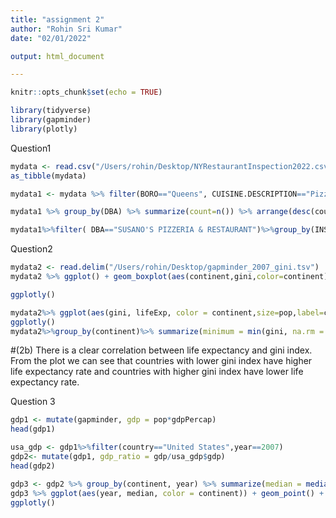 ```yaml
---
title: "assignment 2"
author: "Rohin Sri Kumar"
date: "02/01/2022"

output: html_document

---
```


```r
knitr::opts_chunk$set(echo = TRUE)
```

```r
library(tidyverse)
library(gapminder)
library(plotly)

```

Question1
```r
mydata <- read.csv("/Users/rohin/Desktop/NYRestaurantInspection2022.csv")
as_tibble(mydata)
```

```r
mydata1 <- mydata %>% filter(BORO=="Queens", CUISINE.DESCRIPTION=="Pizza")

```


```r
mydata1 %>% group_by(DBA) %>% summarize(count=n()) %>% arrange(desc(count)) %>% slice(1:5)
```


```r
mydata1%>%filter( DBA=="SUSANO'S PIZZERIA & RESTAURANT")%>%group_by(INSPECTION.DATE)%>% select(c(INSPECTION.DATE))%>%print(n=Inf)
```

Question2
```r
mydata2 <- read.delim("/Users/rohin/Desktop/gapminder_2007_gini.tsv")
mydata2 %>% ggplot() + geom_boxplot(aes(continent,gini,color=continent),outlier.colour="red", outlier.shape=16,outlier.size=3, notch=FALSE)+ggtitle("Gini Index in all continents")

ggplotly()
```

```r
mydata2%>% ggplot(aes(gini, lifeExp, color = continent,size=pop,label=country)) + geom_point() +ggtitle("life expectancy V gini index")+ facet_wrap(~continent)
ggplotly()
mydata2%>%group_by(continent)%>% summarize(minimum = min(gini, na.rm = TRUE), maximum = max(gini, na.rm = TRUE), mean = mean(gini, na.rm = TRUE))

```
#(2b) There is a clear correlation between life expectancy and gini index. From the plot we can see that countries with lower gini index have higher life expectancy rate and countries with higher gini index have lower life expectancy rate. 


Question 3
```r
gdp1 <- mutate(gapminder, gdp = pop*gdpPercap)
head(gdp1)
```
```r
usa_gdp <- gdp1%>%filter(country=="United States",year==2007)
gdp2<- mutate(gdp1, gdp_ratio = gdp/usa_gdp$gdp)
head(gdp2)
```

```r
gdp3 <- gdp2 %>% group_by(continent, year) %>% summarize(median = median(gdp_ratio))
gdp3 %>% ggplot(aes(year, median, color = continent)) + geom_point() + geom_line()+ggtitle("Median V GDP Ratio")
ggplotly()
```
